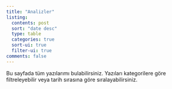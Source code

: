 ```yaml
---
title: "Analizler"
listing:
  contents: post
  sort: "date desc"
  type: table
  categories: true
  sort-ui: true
  filter-ui: true
comments: false
---
```


Bu sayfada tüm yazılarımı bulabilirsiniz. Yazıları kategorilere göre filtreleyebilir veya tarih sırasına göre sıralayabilirsiniz.

